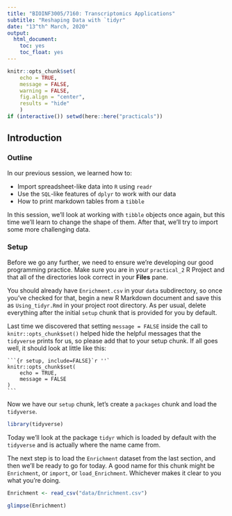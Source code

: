 ```yaml
---
title: "BIOINF3005/7160: Transcriptomics Applications"
subtitle: "Reshaping Data with `tidyr"
date: "13^th^ March, 2020"
output: 
  html_document:
    toc: yes
    toc_float: yes
---
```

<script>
function myFunction(i) {
  var x = document.getElementById(i);
  if (x.style.display === "none") {
    x.style.display = "block";
  } else {
    x.style.display = "none";
  }
}
</script>

```r
knitr::opts_chunk$set(
    echo = TRUE,
    message = FALSE,
    warning = FALSE,
    fig.align = "center",
    results = "hide"
    )
if (interactive()) setwd(here::here("practicals"))
```


## Introduction

### Outline

In our previous session, we learned how to:

- Import spreadsheet-like data into `R` using `readr`
- Use the `SQL`-like features of `dplyr` to work with our data
- How to print markdown tables from a `tibble`

In this session, we'll look at working with `tibble` objects once again, but this time we'll learn to change the shape of them.
After that, we'll try to import some more challenging data.

### Setup

Before we go any further, we need to ensure we're developing our good programming practice.
Make sure you are in your `practical_2` R Project and that all of the directories look correct in your **Files** pane.

You should already have `Enrichment.csv` in your `data` subdirectory, so once you've checked for that, begin a new R Markdown document and save this as `Using_tidyr.Rmd` in your project root directory.
As per usual, delete everything after the initial `setup` chunk that is provided for you by default.

Last time we discovered that setting `message = FALSE` inside the call to `knitr::opts_chunk$set()` helped hide the helpful messages that the `tidyverse` prints for us, so please add that to your setup chunk.
If all goes well, it should look at little like this:

    ```{r setup, include=FALSE}`r ''`
    knitr::opts_chunk$set(
        echo = TRUE,
        message = FALSE
    )
    ```

Now we have our `setup` chunk, let's create a `packages` chunk and load the `tidyverse`.

```r
library(tidyverse)
```

Today we'll look at the package `tidyr` which is loaded by default with the `tidyverse` and is actually where the name came from.

The next step is to load the `Enrichment` dataset from the last section, and then we'll be ready to go for today.
A good name for this chunk might be `Enrichment`, or `import`, or `load_Enrichment`.
Whichever makes it clear to you what you're doing.

```r
Enrichment <- read_csv("data/Enrichment.csv")
```

```r
glimpse(Enrichment)
```

